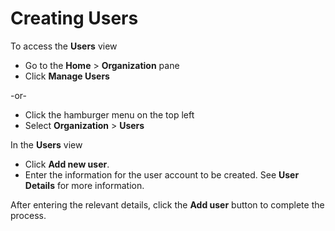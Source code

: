 # Creating Users

To access the **Users** view 

- Go to the **Home** > **Organization** pane
- Click **Manage Users**

-or-

- Click the hamburger menu on the top left
- Select **Organization** > **Users**

In the **Users** view

- Click **Add new user**.
- Enter the information for the user account to be created. See <Topic id="administration-user-details">**User Details**</Topic> for more information.

<Include id="user-creation-permissions" />

After entering the relevant details, click the **Add user** button to complete the process.
